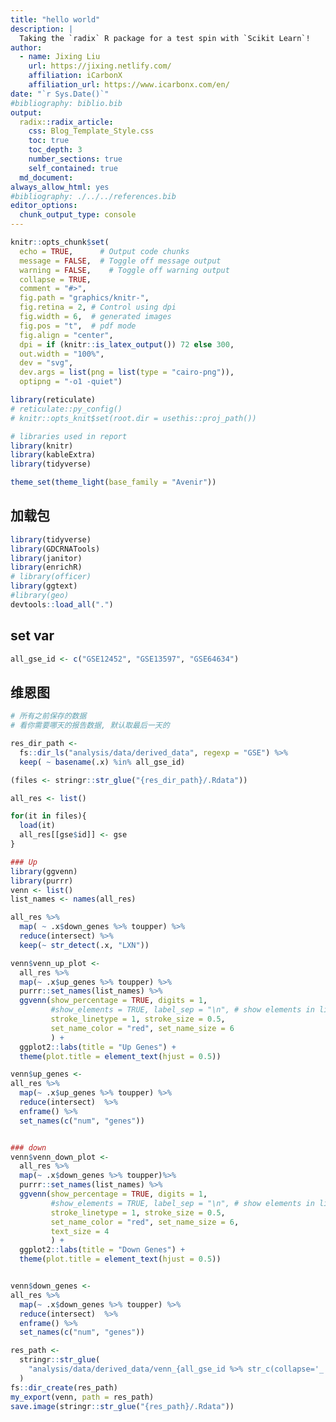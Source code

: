 ```yaml
---
title: "hello world"
description: |
  Taking the `radix` R package for a test spin with `Scikit Learn`!
author:
  - name: Jixing Liu
    url: https://jixing.netlify.com/
    affiliation: iCarbonX
    affiliation_url: https://www.icarbonx.com/en/
date: "`r Sys.Date()`"
#bibliography: biblio.bib  
output:
  radix::radix_article:
    css: Blog_Template_Style.css
    toc: true
    toc_depth: 3
    number_sections: true
    self_contained: true
  md_document:
always_allow_html: yes
#bibliography: ./../../references.bib
editor_options: 
  chunk_output_type: console
---
```



```r
knitr::opts_chunk$set(
  echo = TRUE,      # Output code chunks
  message = FALSE,  # Toggle off message output 
  warning = FALSE,    # Toggle off warning output
  collapse = TRUE,
  comment = "#>",
  fig.path = "graphics/knitr-",
  fig.retina = 2, # Control using dpi
  fig.width = 6,  # generated images
  fig.pos = "t",  # pdf mode
  fig.align = "center",
  dpi = if (knitr::is_latex_output()) 72 else 300, 
  out.width = "100%",
  dev = "svg",
  dev.args = list(png = list(type = "cairo-png")),
  optipng = "-o1 -quiet") 

library(reticulate)
# reticulate::py_config()
# knitr::opts_knit$set(root.dir = usethis::proj_path())

# libraries used in report
library(knitr)
library(kableExtra)
library(tidyverse)

theme_set(theme_light(base_family = "Avenir"))
```


## 加载包
```r
library(tidyverse)
library(GDCRNATools)
library(janitor)
library(enrichR)
# library(officer)
library(ggtext)
#library(geo)
devtools::load_all(".")

```
## set var
```r
all_gse_id <- c("GSE12452", "GSE13597", "GSE64634")
```

## 维恩图

```r
# 所有之前保存的数据
# 看你需要哪天的报告数据, 默认取最后一天的

res_dir_path <-
  fs::dir_ls("analysis/data/derived_data", regexp = "GSE") %>%
  keep( ~ basename(.x) %in% all_gse_id)

(files <- stringr::str_glue("{res_dir_path}/.Rdata"))

all_res <- list()

for(it in files){
  load(it)
  all_res[[gse$id]] <- gse
}

```

```r
### Up
library(ggvenn)
library(purrr)
venn <- list()
list_names <- names(all_res)

all_res %>%
  map( ~ .x$down_genes %>% toupper) %>% 
  reduce(intersect) %>% 
  keep(~ str_detect(.x, "LXN"))

venn$venn_up_plot <- 
  all_res %>% 
  map(~ .x$up_genes %>% toupper) %>%
  purrr::set_names(list_names) %>% 
  ggvenn(show_percentage = TRUE, digits = 1,
         #show_elements = TRUE, label_sep = "\n", # show elements in line
         stroke_linetype = 1, stroke_size = 0.5,
         set_name_color = "red", set_name_size = 6
         ) +
  ggplot2::labs(title = "Up Genes") +
  theme(plot.title = element_text(hjust = 0.5))

venn$up_genes <- 
all_res %>% 
  map(~ .x$up_genes %>% toupper) %>% 
  reduce(intersect)  %>% 
  enframe() %>% 
  set_names(c("num", "genes"))


### down
venn$venn_down_plot <- 
  all_res %>% 
  map(~ .x$down_genes %>% toupper)%>%
  purrr::set_names(list_names) %>% 
  ggvenn(show_percentage = TRUE, digits = 1,
         #show_elements = TRUE, label_sep = "\n", # show elements in line
         stroke_linetype = 1, stroke_size = 0.5,
         set_name_color = "red", set_name_size = 6,
         text_size = 4
         ) +
  ggplot2::labs(title = "Down Genes") +
  theme(plot.title = element_text(hjust = 0.5))


venn$down_genes <- 
all_res %>% 
  map(~ .x$down_genes %>% toupper) %>% 
  reduce(intersect)  %>% 
  enframe() %>% 
  set_names(c("num", "genes"))
```

```r
res_path <-
  stringr::str_glue(
    "analysis/data/derived_data/venn_{all_gse_id %>% str_c(collapse='_')}_{Sys.Date()}"
  )
fs::dir_create(res_path)
my_export(venn, path = res_path)
save.image(stringr::str_glue("{res_path}/.Rdata"))
```


